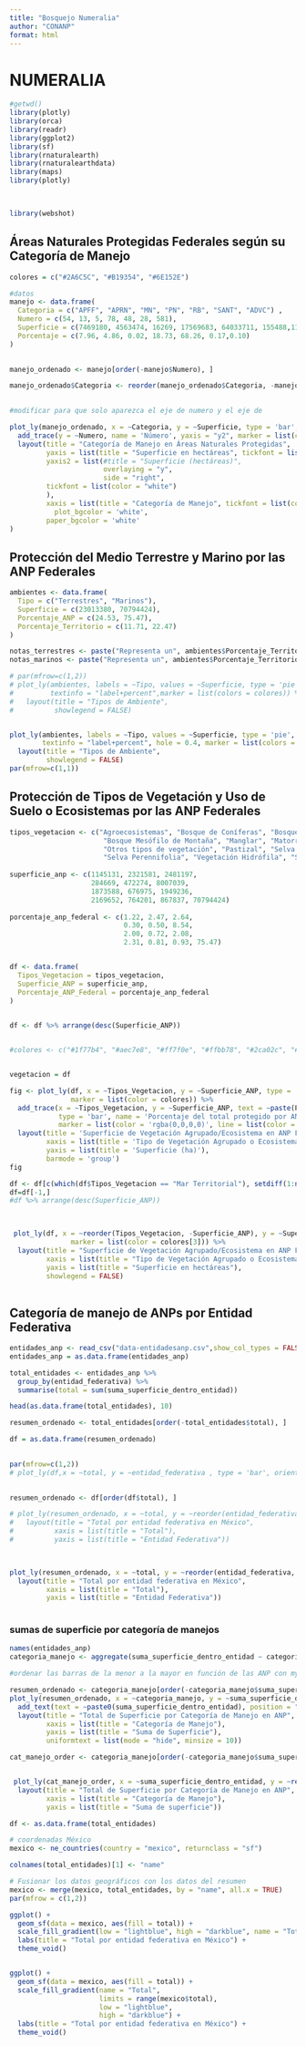 ---
title: "Bosquejo Numeralia"
author: "CONANP"
format: html
---

# NUMERALIA

```{r warning=FALSE, message=FALSE, include=FALSE}
#getwd()
library(plotly)
library(orca)
library(readr)
library(ggplot2)
library(sf)
library(rnaturalearth)
library(rnaturalearthdata)
library(maps)
library(plotly)

 

library(webshot)
```


## Áreas Naturales Protegidas Federales según su Categoría de Manejo		

```{r echo=FALSE}
colores = c("#2A6C5C", "#B19354", "#6E152E")
```




 
```{r echo=FALSE}
#datos
manejo <- data.frame(
  Categoria = c("APFF", "APRN", "MN", "PN", "RB", "SANT", "ADVC") ,
  Numero = c(54, 13, 5, 78, 48, 28, 581),
  Superficie = c(7469180, 4563474, 16269, 17569683, 64033711, 155488,1137650),
  Porcentaje = c(7.96, 4.86, 0.02, 18.73, 68.26, 0.17,0.10)
)

 
manejo_ordenado <- manejo[order(-manejo$Numero), ]

manejo_ordenado$Categoria <- reorder(manejo_ordenado$Categoria, -manejo_ordenado$Superficie)

 
#modificar para que solo aparezca el eje de numero y el eje de 

plot_ly(manejo_ordenado, x = ~Categoria, y = ~Superficie, type = 'bar', name = 'Superficie (ha)', marker = list(color = colores[2])) %>%
  add_trace(y = ~Numero, name = 'Número', yaxis = "y2", marker = list(color = colores[1])) %>%
  layout(title = "Categoría de Manejo en Áreas Naturales Protegidas",
         yaxis = list(title = "Superficie en hectáreas", tickfont = list(color = colores[2], showline = FALSE)),
         yaxis2 = list(#title = "Superficie (hectáreas)", 
                       overlaying = "y",
                       side = "right",
		 tickfont = list(color = "white")
		 ),
         xaxis = list(title = "Categoría de Manejo", tickfont = list(color = colores[2])),
		   plot_bgcolor = 'white',   
         paper_bgcolor = 'white'  
)
```

## Protección del Medio Terrestre y Marino por las ANP Federales
 
```{r echo=FALSE}
ambientes <- data.frame(
  Tipo = c("Terrestres", "Marinos"),
  Superficie = c(23013380, 70794424),
  Porcentaje_ANP = c(24.53, 75.47),
  Porcentaje_Territorio = c(11.71, 22.47)
)

notas_terrestres <- paste("Representa un", ambientes$Porcentaje_Territorio[1], "% de la superficie terrestre nacional")
notas_marinos <- paste("Representa un", ambientes$Porcentaje_Territorio[2], "% de la superficie marina del territorio nacional")

# par(mfrow=c(1,2))
# plot_ly(ambientes, labels = ~Tipo, values = ~Superficie, type = 'pie', text = c(notas_terrestres, notas_marinos), hoverinfo = "text+value+percent", 
#         textinfo = "label+percent",marker = list(colors = colores)) %>%
#   layout(title = "Tipos de Ambiente",
#          showlegend = FALSE)


plot_ly(ambientes, labels = ~Tipo, values = ~Superficie, type = 'pie', text = c(notas_terrestres, notas_marinos), hoverinfo = "text+value+percent", 
        textinfo = "label+percent", hole = 0.4, marker = list(colors = colores  )) %>%
  layout(title = "Tipos de Ambiente",
         showlegend = FALSE)
par(mfrow=c(1,1))
```

## Protección de Tipos de Vegetación y Uso de Suelo o Ecosistemas por las ANP Federales		


```{r echo=FALSE}
tipos_vegetacion <- c("Agroecosistemas", "Bosque de Coníferas", "Bosque de Encino",
                       "Bosque Mesófilo de Montaña", "Manglar", "Matorral Xerófilo",
                       "Otros tipos de vegetación", "Pastizal", "Selva Caducifolia",
                       "Selva Perennifolia", "Vegetación Hidrófila", "Sin Vegetación aparente", "Mar Territorial")
 
superficie_anp <- c(1145131, 2321581, 2481197,
                    284669, 472274, 8007039,
                    1873588, 676975, 1949236,
                    2169652, 764201, 867837, 70794424)
 
porcentaje_anp_federal <- c(1.22, 2.47, 2.64,
                            0.30, 0.50, 8.54,
                            2.00, 0.72, 2.08,
                            2.31, 0.81, 0.93, 75.47)


df <- data.frame(
  Tipos_Vegetacion = tipos_vegetacion,
  Superficie_ANP = superficie_anp,
  Porcentaje_ANP_Federal = porcentaje_anp_federal
)

 
df <- df %>% arrange(desc(Superficie_ANP))


#colores <- c("#1f77b4", "#aec7e8", "#ff7f0e", "#ffbb78", "#2ca02c", "#98df8a", "#d62728", "#ff9896", "#9467bd", "#c5b0d5", "#8c564b", "#c49c94", "#e377c2")


vegetacion = df
```


```{r echo=FALSE, include=FALSE}
fig <- plot_ly(df, x = ~Tipos_Vegetacion, y = ~Superficie_ANP, type = 'bar', name = 'Superficie dentro de las ANP (ha)',
               marker = list(color = colores)) %>%
  add_trace(x = ~Tipos_Vegetacion, y = ~Superficie_ANP, text = ~paste(Porcentaje_ANP_Federal, "%"), 
            type = 'bar', name = 'Porcentaje del total protegido por ANP Federales (%)',
            marker = list(color = 'rgba(0,0,0,0)', line = list(color = colores, width = 2))) %>%
  layout(title = 'Superficie de Vegetación Agrupado/Ecosistema en ANP Federales',
         xaxis = list(title = 'Tipo de Vegetación Agrupado o Ecosistema'),
         yaxis = list(title = 'Superficie (ha)'),
         barmode = 'group')
fig
```


```{r echo=FALSE}
df <- df[c(which(df$Tipos_Vegetacion == "Mar Territorial"), setdiff(1:nrow(df), which(df$Tipos_Vegetacion == "Mar Territorial"))), ]
df=df[-1,]
#df %>% arrange(desc(Superficie_ANP))
 


 plot_ly(df, x = ~reorder(Tipos_Vegetacion, -Superficie_ANP), y = ~Superficie_ANP, type = 'bar', 
               marker = list(color = colores[3])) %>%
  layout(title = "Superficie de Vegetación Agrupado/Ecosistema en ANP Federales",
         xaxis = list(title = "Tipo de Vegetación Agrupado o Ecosistema", tickangle = -45, tickfont = list(size = 10)),
         yaxis = list(title = "Superficie en hectáreas"),
         showlegend = FALSE)
 
```


## Categoría de manejo de ANPs por Entidad Federativa


```{r echo=FALSE, warning=FALSE, message=FALSE}
entidades_anp <- read_csv("data-entidadesanp.csv",show_col_types = FALSE)
entidades_anp = as.data.frame(entidades_anp)

total_entidades <- entidades_anp %>%
  group_by(entidad_federativa) %>%
  summarise(total = sum(suma_superficie_dentro_entidad))
```


```{r echo=FALSE}
head(as.data.frame(total_entidades), 10)
```



```{r echo=FALSE}
resumen_ordenado <- total_entidades[order(-total_entidades$total), ]

df = as.data.frame(resumen_ordenado)
 

par(mfrow=c(1,2))
# plot_ly(df,x = ~total, y = ~entidad_federativa , type = 'bar', orientation = 'h')
 

resumen_ordenado <- df[order(df$total), ]

# plot_ly(resumen_ordenado, x = ~total, y = ~reorder(entidad_federativa, total), type = 'bar', orientation = 'h') %>%
#   layout(title = "Total por entidad federativa en México",
#          xaxis = list(title = "Total"),
#          yaxis = list(title = "Entidad Federativa"))
 


plot_ly(resumen_ordenado, x = ~total, y = ~reorder(entidad_federativa, -total), type = 'bar', orientation = 'h', marker = list(color = colores[2])) %>%
  layout(title = "Total por entidad federativa en México",
         xaxis = list(title = "Total"),
         yaxis = list(title = "Entidad Federativa"))
 
```

### sumas de superficie por categoría de manejos


```{r echo=FALSE}
names(entidades_anp)
categoria_manejo <- aggregate(suma_superficie_dentro_entidad ~ categoria_manejo, data = entidades_anp, FUN = sum)

#ordenar las barras de la menor a la mayor en función de las ANP con myo superficie y poner sus valores arriba de cada barra

resumen_ordenado <- categoria_manejo[order(-categoria_manejo$suma_superficie_dentro_entidad), ]
plot_ly(resumen_ordenado, x = ~categoria_manejo, y = ~suma_superficie_dentro_entidad, type = 'bar', marker = list(color = colores[1])) %>%
  add_text(text = ~paste0(suma_superficie_dentro_entidad), position = "inside", color = colores[3], showlegend = FALSE, textposition = "inside") %>%
  layout(title = "Total de Superficie por Categoría de Manejo en ANP",
         xaxis = list(title = "Categoría de Manejo"),
         yaxis = list(title = "Suma de Superficie"),
         uniformtext = list(mode = "hide", minsize = 10))
```


```{r echo=FALSE}

cat_manejo_order <- categoria_manejo[order(-categoria_manejo$suma_superficie_dentro_entidad), ]


 plot_ly(cat_manejo_order, x = ~suma_superficie_dentro_entidad, y = ~reorder(categoria_manejo, -suma_superficie_dentro_entidad), type = 'bar',  marker = list(color = colores[2])) %>%
  layout(title = "Total de Superficie por Categoría de Manejo en ANP",
         xaxis = list(title = "Categoría de Manejo"),
         yaxis = list(title = "Suma de superficie"))

```




```{r echo=FALSE}

df <- as.data.frame(total_entidades)

# coordenadas México
mexico <- ne_countries(country = "mexico", returnclass = "sf")

colnames(total_entidades)[1] <- "name"

# Fusionar los datos geográficos con los datos del resumen
mexico <- merge(mexico, total_entidades, by = "name", all.x = TRUE)
par(mfrow = c(1,2))

ggplot() +
  geom_sf(data = mexico, aes(fill = total)) +
  scale_fill_gradient(low = "lightblue", high = "darkblue", name = "Total") +
  labs(title = "Total por entidad federativa en México") +
  theme_void()


ggplot() +
  geom_sf(data = mexico, aes(fill = total)) +
  scale_fill_gradient(name = "Total", 
                      limits = range(mexico$total),  
                      low = "lightblue", 
                      high = "darkblue") +
  labs(title = "Total por entidad federativa en México") +
  theme_void()
```
 





 
 